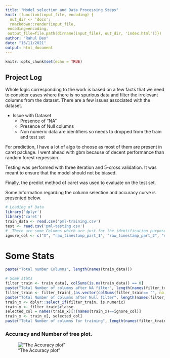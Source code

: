 ```yaml
---
title: "Model selection and Data Processing Steps"
knit: (function(input_file, encoding) {
  out_dir <- 'docs';
  rmarkdown::render(input_file,
 encoding=encoding,
 output_file=file.path(dirname(input_file), out_dir, 'index.html'))})
author: "Rahul Deo"
date: "13/11/2021"
output: html_document
---
```


```r
knitr::opts_chunk$set(echo = TRUE)
```

## Project Log

Whole logic corresponding to the work is based on a few facts that we need to consider cases where there is no spurious data and filter the irrelevant columns from the dataset. There are a few issues associated with the dataset.

* Issue with Dataset  
  + Presence of "NA"
  + Presence of Null columns
  + Non numeric data are identifiers so needs to dropped from the train and test set 

For prediction, I have a lot of algo to choose as most of them are present in caret package. I went ahead with gbm because of decent performance than random forest regression. 

Testing was performed with three iteration and 5-cross validation. It was meant to ensure that the model should not be biased. 

Finally, the predict method of caret was used to evaluate on the test set. 

Some Information regarding the column selection and accuracy curve is presented below. 

```r
# Loading of Data
library('dplyr')
library('caret')
train_data <- read.csv('pml-training.csv')
test <- read.csv('pml-testing.csv')
#  There are some Columns which are just for the identification purpose so these needs to be removed. These columns are listed below
ignore_col <- c("X", "raw_timestamp_part_1", "raw_timestamp_part_2", "num_window" )
```


# Some Stats

```r
paste("Total number Columns", length(names(train_data)))
```
```r
# Some stats
filter_train <- train_data[, colSums(is.na(train_data)) == 0]
paste("Total Number of columns after NA filter", length(names(filter_train)))
filter_train <- filter_train[,(as.vector(colSums(filter_train== "", na.rm = TRUE) == 0))] # Remove columns with blank spaces
paste("Total Number of columns after Null filter", length(names(filter_train)))
train_x <- dplyr::select_if(filter_train, is.numeric)
train_y <- filter_train$classe
selected_col = names(train_x)[!(names(train_x)==ignore_col)]
train_x <- train_x[, selected_col]
paste("Total Number of columns for training", length(names(filter_train)))
```
### Accuracy and Number of tree plot. 

!["The Accuracy plot"](Rplot.png)

